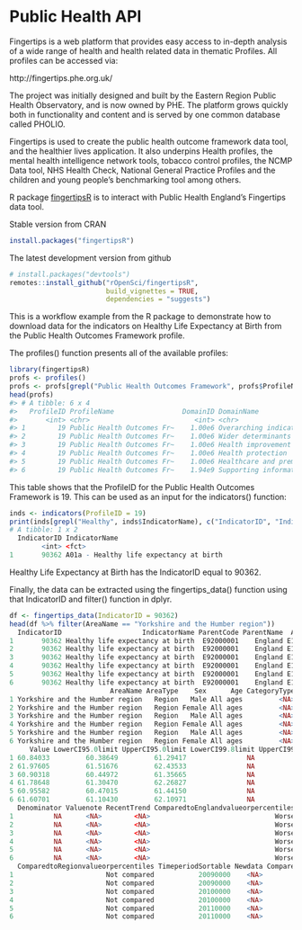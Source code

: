 # Public Health API

Fingertips is a web platform that provides easy access to in-depth analysis of a wide range of health and health related data in thematic Profiles. All profiles can be accessed via:

http://fingertips.phe.org.uk/

The project was initially designed and built by the Eastern Region Public Health Observatory, and is now owned by PHE. The platform grows quickly both in functionality and content and is served by one common database called PHOLIO.

Fingertips is used to create the public health outcome framework data tool, and the healthier lives application. It also underpins Health profiles, the mental health intelligence network tools, tobacco control profiles, the NCMP Data tool, NHS Health Check, National General Practice Profiles and the children and young people’s benchmarking tool among others.

R package [fingertipsR](https://github.com/ropensci/fingertipsR) is to interact with Public Health England’s Fingertips data tool.

Stable version from CRAN
```r
install.packages("fingertipsR")
```

The latest development version from github
```r
# install.packages("devtools")
remotes::install_github("rOpenSci/fingertipsR",
                        build_vignettes = TRUE,
                        dependencies = "suggests")
```

This is a workflow example from the R package to demonstrate how to download data for the indicators on Healthy Life Expectancy at Birth from the Public Health Outcomes Framework profile.

The profiles() function presents all of the available profiles:
```r
library(fingertipsR)
profs <- profiles()
profs <- profs[grepl("Public Health Outcomes Framework", profs$ProfileName),]
head(profs)
#> # A tibble: 6 x 4
#>   ProfileID ProfileName                 DomainID DomainName                
#>       <int> <chr>                          <int> <chr>                     
#> 1        19 Public Health Outcomes Fr~    1.00e6 Overarching indicators    
#> 2        19 Public Health Outcomes Fr~    1.00e6 Wider determinants of hea~
#> 3        19 Public Health Outcomes Fr~    1.00e6 Health improvement        
#> 4        19 Public Health Outcomes Fr~    1.00e6 Health protection         
#> 5        19 Public Health Outcomes Fr~    1.00e6 Healthcare and premature ~
#> 6        19 Public Health Outcomes Fr~    1.94e9 Supporting information
```

This table shows that the ProfileID for the Public Health Outcomes Framework is 19. This can be used as an input for the indicators() function:
```r
inds <- indicators(ProfileID = 19)
print(inds[grepl("Healthy", inds$IndicatorName), c("IndicatorID", "IndicatorName")])
# A tibble: 1 x 2
  IndicatorID IndicatorName                          
        <int> <fct>                                  
1       90362 A01a - Healthy life expectancy at birth
```

Healthy Life Expectancy at Birth has the IndicatorID equal to 90362.

Finally, the data can be extracted using the fingertips_data() function using that IndicatorID and filter() function in dplyr. 

```r
df <- fingertips_data(IndicatorID = 90362)
head(df %>% filter(AreaName == "Yorkshire and the Humber region"))
  IndicatorID                    IndicatorName ParentCode ParentName  AreaCode
1       90362 Healthy life expectancy at birth  E92000001    England E12000003
2       90362 Healthy life expectancy at birth  E92000001    England E12000003
3       90362 Healthy life expectancy at birth  E92000001    England E12000003
4       90362 Healthy life expectancy at birth  E92000001    England E12000003
5       90362 Healthy life expectancy at birth  E92000001    England E12000003
6       90362 Healthy life expectancy at birth  E92000001    England E12000003
                         AreaName AreaType    Sex      Age CategoryType Category Timeperiod
1 Yorkshire and the Humber region   Region   Male All ages         <NA>     <NA>  2009 - 11
2 Yorkshire and the Humber region   Region Female All ages         <NA>     <NA>  2009 - 11
3 Yorkshire and the Humber region   Region   Male All ages         <NA>     <NA>  2010 - 12
4 Yorkshire and the Humber region   Region Female All ages         <NA>     <NA>  2010 - 12
5 Yorkshire and the Humber region   Region   Male All ages         <NA>     <NA>  2011 - 13
6 Yorkshire and the Humber region   Region Female All ages         <NA>     <NA>  2011 - 13
     Value LowerCI95.0limit UpperCI95.0limit LowerCI99.8limit UpperCI99.8limit Count
1 60.84033         60.38649         61.29417               NA               NA    NA
2 61.97605         61.51676         62.43533               NA               NA    NA
3 60.90318         60.44972         61.35665               NA               NA    NA
4 61.78648         61.30470         62.26827               NA               NA    NA
5 60.95582         60.47015         61.44150               NA               NA    NA
6 61.60701         61.10430         62.10971               NA               NA    NA
  Denominator Valuenote RecentTrend ComparedtoEnglandvalueorpercentiles
1          NA      <NA>        <NA>                               Worse
2          NA      <NA>        <NA>                               Worse
3          NA      <NA>        <NA>                               Worse
4          NA      <NA>        <NA>                               Worse
5          NA      <NA>        <NA>                               Worse
6          NA      <NA>        <NA>                               Worse
  ComparedtoRegionvalueorpercentiles TimeperiodSortable Newdata Comparedtogoal
1                       Not compared           20090000    <NA>           <NA>
2                       Not compared           20090000    <NA>           <NA>
3                       Not compared           20100000    <NA>           <NA>
4                       Not compared           20100000    <NA>           <NA>
5                       Not compared           20110000    <NA>           <NA>
6                       Not compared           20110000    <NA>           <NA>
``` 
